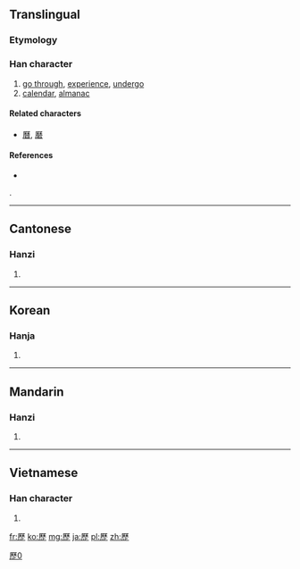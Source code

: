 {{also|歴|历}}
==Translingual==
{{ja-forms|[[歴]]|[[历]]|歷}}

===Etymology===
{{Han compound|厤|止|c1=p|c2=s|t2=stay|ls=psc}}

===Han character===
{{Han char|rn=77|rad=止|as=12|sn=16|four=7121<sub>1</sub>|canj=一竹木一 (MHDM), 一木卜中一 (MDYLM)|ids=⿸[[厤]][[止]]}}

# [[go through]], [[experience]], [[undergo]]
# [[calendar]], [[almanac]]

====Related characters====
* [[曆]], [[磿]]

====References====
* {{Han ref|kx=0577.140|dkj=16340|dj=0968.090|hdz=21445.090|uh=6B77|ud=27511|bh=BEFA|bd=48890}}

[[Category:CJKV characters simplified differently in Japan and China|歷0]].

----

==Cantonese==

===Hanzi===
{{yue-hanzi|jyut=|y=lik6|sim=历}}

# {{defn|lang=yue|sort=止12}}

----

==Korean==

===Hanja===
{{ko-hanja|hangeul=력>역|eumhun=|rv=ryeok>yeok|mr=ryŏk>yŏk|y=lyek>yek}}

# {{defn|lang=ko|sort=止12}}

----

==Mandarin==

===Hanzi===
{{cmn-hanzi|sim=历|pin=[[lì]] ([[li4]])|wg=li<sup>4</sup>}}

# {{defn|lang=cmn|sort=止12}}

----

==Vietnamese==

===Han character===
{{vi-hantu|[[lịch]], [[lếch]], [[lệch]], [[rếch]]|rs=止12}}

# {{defn|lang=vi|sort=止12}}

[[fr:歷]]
[[ko:歷]]
[[mg:歷]]
[[ja:歷]]
[[pl:歷]]
[[zh:歷]]